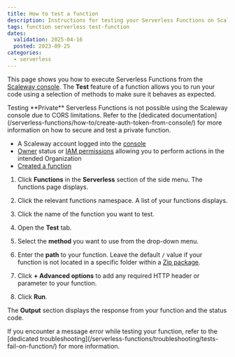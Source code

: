 ```yaml
---
title: How to test a function
description: Instructions for testing your Serverless Functions on Scaleway.
tags: function serverless test-function
dates:
  validation: 2025-04-16
  posted: 2023-09-25
categories:
  - serverless
---
```



This page shows you how to execute Serverless Functions from the [Scaleway console](https://console.scaleway.com). The **Test** feature of a function allows you to run your code using a selection of methods to make sure it behaves as expected.

<Message type="note">
Testing **Private** Serverless Functions is not possible using the Scaleway console due to CORS limitations. Refer to the [dedicated documentation](/serverless-functions/how-to/create-auth-token-from-console/) for more information on how to secure and test a private function.
</Message>

<Requirements />

- A Scaleway account logged into the [console](https://console.scaleway.com)
- [Owner](/iam/concepts/#owner) status or [IAM permissions](/iam/concepts/#permission) allowing you to perform actions in the intended Organization
- [Created a function](/serverless-functions/how-to/create-a-function/)

1. Click **Functions** in the **Serverless** section of the side menu. The functions page displays.

2. Click the relevant functions namespace. A list of your functions displays.

3. Click the name of the function you want to test.

4. Open the **Test** tab.

5. Select the **method** you want to use from the drop-down menu.

6. Enter the **path** to your function. Leave the default `/` value if your function is not located in a specific folder within a [Zip package](/serverless-functions/how-to/package-function-dependencies-in-zip/).

7. Click **+ Advanced options** to add any required HTTP header or parameter to your function.

8. Click **Run**.

The **Output** section displays the response from your function and the status code.

<Message type="note">
If you encounter a message error while testing your function, refer to the [dedicated troubleshooting](/serverless-functions/troubleshooting/tests-fail-on-function/) for more information.
</Message>